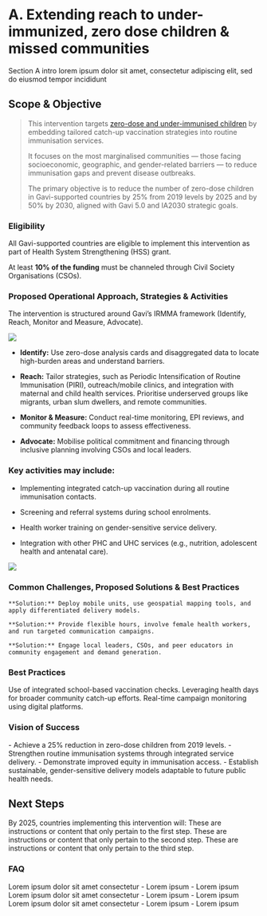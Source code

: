 # A.	Extending reach to under-immunized, zero dose children & missed communities
Section A intro lorem ipsum dolor sit amet, consectetur adipiscing elit, sed do eiusmod tempor incididunt 

## Scope & Objective 
>This intervention targets [zero-dose and under-immunised children](https://www.gavi.org/vaccineswork/zero-dose-child-explained?gad_source=1&gad_campaignid=12319817265&gbraid=0AAAAADibICMBZAkg3Ag1rbY6fVtA82YPC&gclid=Cj0KCQjw-NfDBhDyARIsAD-ILeBWUdu1jWJwI5BQcUmmRdxunJ-DtfMEr2UYjfRhfhd59s4CUexyGo0aApPZEALw_wcB) by embedding tailored catch-up vaccination strategies into routine immunisation services. 
>
>It focuses on the most marginalised communities — those facing socioeconomic, geographic, and gender-related barriers — to reduce immunisation gaps and prevent disease outbreaks. 
>
>The primary objective is to reduce the number of <Tooltip tip="Definition lorem ipsum">zero-dose children</Tooltip> in Gavi-supported countries by 25% from 2019 levels by 2025 and by 50% by 2030, aligned with Gavi 5.0 and IA2030 strategic goals.



### Eligibility

<Tip>All Gavi-supported countries are eligible to implement this intervention as part of Health System Strengthening (HSS) grant.</Tip>

<Warning>At least **10% of the funding** must be channeled through Civil Society Organisations (CSOs).</Warning>



### Proposed Operational Approach, Strategies & Activities

The intervention is structured around Gavi’s IRMMA framework (Identify, Reach, Monitor and Measure, Advocate).

<Frame caption="Figure 1: Lorem ipsum dolor sit amet">
  <img src="/images/Test_Diagram.jpg" />
</Frame>

- **Identify:** Use zero-dose analysis cards and disaggregated data to locate high-burden areas and understand barriers. 

- **Reach:** Tailor strategies, such as Periodic Intensification of Routine Immunisation (PIRI), outreach/mobile clinics, and integration with maternal and child health services. Prioritise underserved groups like migrants, urban slum dwellers, and remote communities.

- **Monitor & Measure:** Conduct real-time monitoring, EPI reviews, and community feedback loops to assess effectiveness.

- **Advocate:** Mobilise political commitment and financing through inclusive planning involving CSOs and local leaders.


### Key activities may include:
- Implementing integrated catch-up vaccination during all routine immunisation contacts.

- Screening and referral systems during school enrolments.

- Health worker training on gender-sensitive service delivery.

- Integration with other PHC and UHC services (e.g., nutrition, adolescent health and antenatal care).

<Frame caption="Caption text lorem ipsum dolor">
  <img src="/images/test.jpg" />
</Frame>

### Common Challenges, Proposed Solutions & Best Practices

<Columns cols={3}>
  <Card title="Geographic and infrastructure limitations in remote areas." icon="flag">
    
    **Solution:** Deploy mobile units, use geospatial mapping tools, and apply differentiated delivery models.
  </Card>
  <Card title="Gender norms restricting caregiver access." icon="flag">
    
    **Solution:** Provide flexible hours, involve female health workers, and run targeted communication campaigns.
  </Card>
  <Card title="Low trust or misinformation." icon="flag">
    
    **Solution:** Engage local leaders, CSOs, and peer educators in community engagement and demand generation.
  </Card>
</Columns>


### Best Practices

<Check>Use of integrated school-based vaccination checks.</Check>
<Check>Leveraging health days for broader community catch-up efforts.</Check>
<Check>Real-time campaign monitoring using digital platforms.</Check>


### Vision of Success 
<Card title="By 2025, countries implementing this intervention will:">
- Achieve a 25% reduction in zero-dose children from 2019 levels.
- Strengthen routine immunisation systems through integrated service delivery.
- Demonstrate improved equity in immunisation access.
- Establish sustainable, gender-sensitive delivery models adaptable to future public health needs.

</Card>

## Next Steps 
By 2025, countries implementing this intervention will:
  <Steps>
    <Step title="First Step">
      These are instructions or content that only pertain to the first step.
    </Step>
    <Step title="Second Step">
      These are instructions or content that only pertain to the second step.
    </Step>
    <Step title="Third Step">
      These are instructions or content that only pertain to the third step.
    </Step>
  </Steps>


### FAQ

<AccordionGroup>
  <Accordion title="Question 1 lorem ipsum dolor sit?">
    Lorem ipsum dolor sit amet consectetur
    - Lorem ipsum
    - Lorem ipsum
  </Accordion>

  <Accordion title="Question 2 lorem ipsum dolor sit?">
    Lorem ipsum dolor sit amet consectetur
    - Lorem ipsum
    - Lorem ipsum
  </Accordion>

<Accordion title="Question 3 lorem ipsum dolor sit?">
    Lorem ipsum dolor sit amet consectetur
    - Lorem ipsum
    - Lorem ipsum
  </Accordion>
</AccordionGroup>
